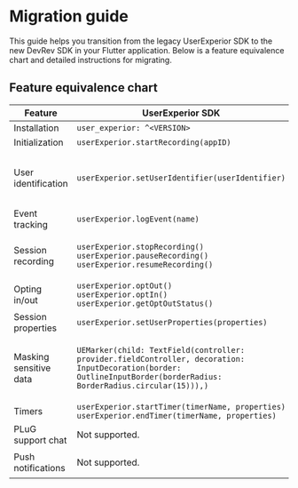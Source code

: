 # Migration guide

This guide helps you transition from the legacy UserExperior SDK to the new DevRev SDK in your Flutter application. Below is a feature equivalence chart and detailed instructions for migrating.

## Feature equivalence chart

| Feature | UserExperior SDK | DevRev SDK |
|-|-|-|
| Installation | `user_experior: ^<VERSION>` | `devrev_sdk_flutter: ^<VERSION>` |
| Initialization | `userExperior.startRecording(appID)` | `DevRev.configure(appID)` |
| User identification | `userExperior.setUserIdentifier(userIdentifier)` | `DevRev.identifyAnonymousUser(userID)`<br />`DevRev.identifyUnverifiedUser(userID, organizationID)`<br />`DevRev.identifyVerifiedUser(userID, sessionToken)`<br />`DevRev.logout(deviceID)` |
| Event tracking | `userExperior.logEvent(name)` | `DevRev.trackEvent(name, properties)` |
| Session recording | `userExperior.stopRecording()`<br />`userExperior.pauseRecording()`<br />`userExperior.resumeRecording()` | `DevRev.startRecording()`<br />`DevRev.stopRecording()`<br />`DevRev.pauseRecording()`<br />`DevRev.resumeRecording()`<br />`DevRev.processAllOnDemandSessions()` |
| Opting in/out | `userExperior.optOut()`<br />`userExperior.optIn()`<br />`userExperior.getOptOutStatus()` | `DevRev.stopAllMonitoring()`<br />`DevRev.resumeAllMonitoring()` |
| Session properties | `userExperior.setUserProperties(properties)` | `DevRev.addSessionProperties(properties)`<br />`DevRev.clearSessionProperties()` |
| Masking sensitive data | `UEMarker(child: TextField(controller: provider.fieldController, decoration: InputDecoration(border: OutlineInputBorder(borderRadius: BorderRadius.circular(15))),)` | `DevRevMask(child: TextField(decoration: InputDecoration(labelText: "foo-bar"),),)`<br />`DevRevUnmask(child: TextField(decoration: InputDecoration(labelText: "foo-bar"),),)` |
| Timers | `userExperior.startTimer(timerName, properties)`<br />`userExperior.endTimer(timerName, properties)` | `DevRev.startTimer(name, properties)`<br />`DevRev.endTimer(name, properties)` |
| PLuG support chat | Not supported. | `DevRev.showSupport()`<br /> `DevRev.createSupportConversation()` |
| Push notifications | Not supported. | `DevRev.registerDeviceToken(deviceToken, deviceID)`<br />`DevRev.unregisterDevice(deviceID)` |
